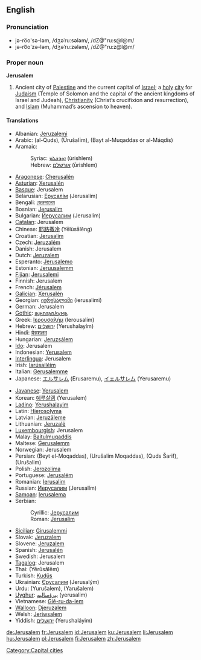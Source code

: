 {{wikipedia}}
==English==

===Pronunciation===
* jə-ro͞o'sə-ləm, /dʒəˈruːsələm/, /dZ@"ru:s@l@m/
* jə-ro͞o'zə-ləm, /dʒəˈruːzələm/, /dZ@"ru:z@l@m/

===Proper noun===
'''Jerusalem'''

# Ancient city of [[Palestine]] and the current capital of [[Israel]]; a [[holy]] [[city]] for [[Judaism]] (Temple of Solomon and the capital of the ancient kingdoms of Israel and Judeah), [[Christianity]] (Christ’s crucifixion and resurrection), and [[Islam]] (Muhammad’s ascension to heaven).

====Translations====
{{top}}
* Albanian: [[Jeruzalemi]]
* Arabic: {{ARchar|[[القدس]]}} (al-Quds), {{ARchar|[[اورشليم]]}} (Ūrušalīm), {{ARchar|[[بيت المقدس]]}} (Bayt al-Muqaddas or al-Máqdis)
* Aramaic:
*: Syriac: [[ܐܘܪܫܠܡ]] (ūrishlem)
*: Hebrew: [[אורשלם]] (ūrishlem)
* [[Aragonese]]: [[Cherusalén]]
* [[Asturian]]: [[Xerusalén]]
* [[Basque]]: Jerusalem
* Belarusian: [[Ерусалім]] (Jerusalím)
* Bengali: [[জেরুসালেম]]
* Bosnian: [[Jerusalim#Bosnian|Jerusalim]] {{m}}
* Bulgarian: [[Йерусалим]] (Jerusalim)
* [[Catalan]]: Jerusalem
* Chinese: [[耶路撒冷]] (Yēlùsālěng)
* Croatian: [[Jerusalim#Croatian|Jerusalim]] {{m}}
* Czech: [[Jeruzalém]] {{m}}
* Danish: Jerusalem
* Dutch: [[Jeruzalem]]
* Esperanto: [[Jerusalemo]]
* Estonian: [[Jeruusalemm]]
* [[Fijian]]: [[Jerusalemi]]
* Finnish: Jerusalem
* French: [[Jérusalem]]
* [[Galician]]: [[Xerusalén]]
* Georgian: [[იერუსალიმი]] (ierusalimi)
* German: Jerusalem
* [[Gothic]]: [[𐌹𐌰𐌹𐍂𐌿𐍃𐌰𐌿𐌻𐍅𐌼𐌰]]
* Greek: [[Ιερουσαλήμ]] (Ierousalím)
* Hebrew: [[ירושלים|יְרוּשָׁלַיִם]] (Yerushalayím)
* Hindi: [[येरुशलम]]
* Hungarian: [[Jeruzsálem]]
* [[Ido]]: Jerusalem
* Indonesian: [[Yerusalem]]
* [[Interlingua]]: Jerusalem
* Irish: [[Iarúsailéim]]
* Italian: [[Gerusalemme]] {{f}}
* Japanese: [[エルサレム]] (Erusaremu), [[イェルサレム]] (Yerusaremu)
{{mid}}
* [[Javanese]]: [[Yerusalem]]
* Korean: [[예루살렘]] (Yerusalem)
* [[Ladino]]: [[Yerushalayim]]
* Latin: [[Hierosolyma]] {{f}}
* Latvian: [[Jeruzāleme]]
* Lithuanian: [[Jeruzalė]]
* [[Luxembourgish]]: Jerusalem
* Malay: [[Baitulmuqaddis]]
* Maltese: [[Ġerusalemm]]
* Norwegian: Jerusalem
* Persian: {{FAchar|[[بیت المقدس]]}} (Beyt el-Moqaddas), {{FAchar|[[اورشلیم مقدس]]}} (Urušalim Moqaddas), {{FAchar|[[قدس شریف]]}} (Quds Šarif), {{FAchar|[[اورشلیم]]}} (Urušalim)
* Polish: [[Jerozolima]]
* Portuguese: [[Jerusalém]] {{f}}
* Romanian: [[Ierusalim]]
* Russian: [[Иерусалим]] (Jerusalím) {{m}}
* [[Samoan]]: [[Ierusalema]]
* Serbian:
*: Cyrillic: [[Јерусалим#Serbian|Јерусалим]] {{m}}
*: Roman: [[Jerusalim#Serbian|Jerusalim]] {{m}}
* [[Sicilian]]: [[Girusalemmi]]
* Slovak: [[Jeruzalem]]
* Slovene: [[Jeruzalem]] {{m}}
* Spanish: [[Jerusalén]]
* Swedish: Jerusalem
* [[Tagalog]]: Jerusalem
* Thai: {{THchar|[[เยรูซาเลม]]}} (Yērūsālēm)
* Turkish: [[Kudüs]]
* Ukrainian: [[Єрусалим]] (Jerusalým)
* Urdu: {{URchar|[[یوروشلم]]}} (Yurušalem), {{URchar|[[یروشلم]]}} (Yarušalem)
* [[Uyghur]]: [[يېرۇسالېم]] (yerusalim)
* Vietnamese: [[Giê-ru-da-lem]]
* [[Walloon]]: [[Djeruzalem]]
* Welsh: [[Jeriwsalem]]
* Yiddish: [[ירושלים]] (Yerushaláyim)
{{bottom}}

[[Category:Capital cities]]

[[de:Jerusalem]]
[[fr:Jerusalem]]
[[id:Jerusalem]]
[[ku:Jerusalem]]
[[li:Jerusalem]]
[[hu:Jerusalem]]
[[pl:Jerusalem]]
[[fi:Jerusalem]]
[[zh:Jerusalem]]